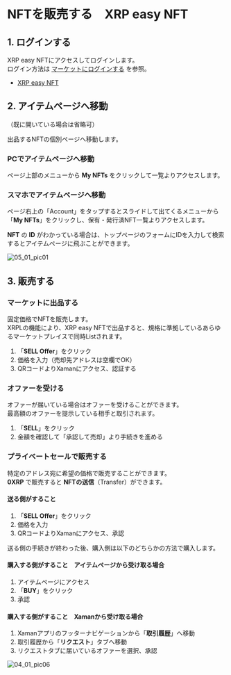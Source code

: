 # NFTを販売する　XRP easy NFT

<a id="04_01_01"></a>
## 1. ログインする

XRP easy NFTにアクセスしてログインします。  
ログイン方法は [マーケットにログインする](/02_how_to_start/02_login) を参照。  
- [XRP easy NFT](https://xrpeasynft.com/)


<a id="04_01_02"></a>
## 2. アイテムページへ移動

（既に開いている場合は省略可）

出品するNFTの個別ページへ移動します。

### PCでアイテムページへ移動
ページ上部のメニューから **My NFTs** をクリックして一覧よりアクセスします。

### スマホでアイテムページへ移動
ページ右上の「Account」をタップするとスライドして出てくるメニューから「**My NFTs**」をクリックし、保有・発行済NFT一覧よりアクセスします。

**NFT** の **ID** がわかっている場合は、トップページのフォームにIDを入力して検索するとアイテムページに飛ぶことができます。

<img className="" src="/manual_pic/05_01_pic01.png" alt="05_01_pic01" />


<a id="04_01_03"></a>
## 3. 販売する

### マーケットに出品する

固定価格でNFTを販売します。  
XRPLの機能により、XRP easy NFTで出品すると、規格に準拠しているあらゆるマーケットプレイスで同時Listされます。

1. 「**SELL Offer**」をクリック
2. 価格を入力（売却先アドレスは空欄でOK）
3. QRコードよりXamanにアクセス、認証する


### オファーを受ける

オファーが届いている場合はオファーを受けることができます。  
最高額のオファーを提示している相手と取引されます。

1. 「**SELL**」をクリック
2. 金額を確認して「承認して売却」より手続きを進める


### プライベートセールで販売する

特定のアドレス宛に希望の価格で販売することができます。  
**0XRP** で販売すると **NFTの送信**（Transfer）ができます。

#### 送る側がすること
1. 「**SELL Offer**」をクリック
2. 価格を入力
3. QRコードよりXamanにアクセス、承認

送る側の手続きが終わった後、購入側は以下のどちらかの方法で購入します。

#### 購入する側がすること　アイテムページから受け取る場合
1. アイテムページにアクセス
2. 「**BUY**」をクリック
3. 承認

#### 購入する側がすること　Xamanから受け取る場合
1. Xamanアプリのフッターナビゲーションから「**取引履歴**」へ移動
2. 取引履歴から「**リクエスト**」タブへ移動
3. リクエストタブに届いているオファーを選択、承認

<img className="" src="/manual_pic/04_01_pic06.png" alt="04_01_pic06" />
